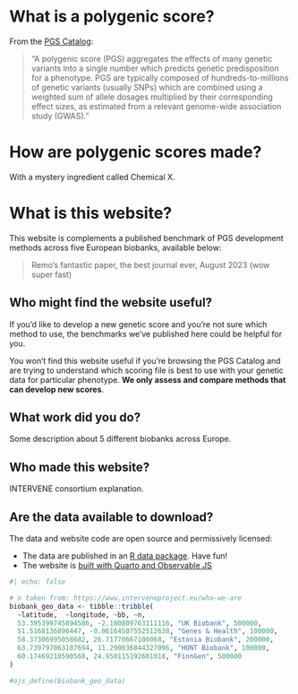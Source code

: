 # What is a polygenic score?

From the [PGS Catalog](https://www.pgscatalog.org):

> "A polygenic score (PGS) aggregates the effects of many genetic variants into a single number which predicts genetic predisposition for a phenotype. PGS are typically composed of hundreds-to-millions of genetic variants (usually SNPs) which are combined using a weighted sum of allele dosages multiplied by their corresponding effect sizes, as estimated from a relevant genome-wide association study (GWAS)."

# How are polygenic scores made?

With a mystery ingredient called Chemical X.

# What is this website?

This website is complements a published benchmark of PGS development methods across five European biobanks, available below:

> Remo's fantastic paper, the best journal ever, August 2023 (wow super fast)

## Who might find the website useful?

If you'd like to develop a new genetic score and you're not sure which method to use, the benchmarks we've published here could be helpful for you.

You won't find this website useful if you're browsing the PGS Catalog and are trying to understand which scoring file is best to use with your genetic data for particular phenotype. **We only assess and compare methods that can develop new scores**. 

## What work did you do?

Some description about 5 different biobanks across Europe.

## Who made this website?

INTERVENE consortium explanation.

## Are the data available to download?

The data and website code are open source and permissively licensed:

* The data are published in an [R data package](https://github.com/intervene-EU-H2020/prsCompaR). Have fun! 
* The website is [built with Quarto and Observable JS](https://github.com/intervene-EU-H2020/prs-method-compare)

```r
#| echo: false

# n taken from: https://www.interveneproject.eu/who-we-are
biobank_geo_data <- tibble::tribble(
  ~latitude,  ~longitude, ~bb, ~n,
  53.395399745894586, -2.180809763111116, "UK Biobank", 500000,
  51.5168136896447, -0.06164507552512638, "Genes & Health", 100000,
  58.37306995058682, 26.71770667106068, "Estonia Biobank", 200000,
  63.739797063187694, 11.290036844327096, "HUNT Biobank", 100000,
  60.17469210590568, 24.950115192601018, "FinnGen", 500000
)

#ojs_define(biobank_geo_data)
```
